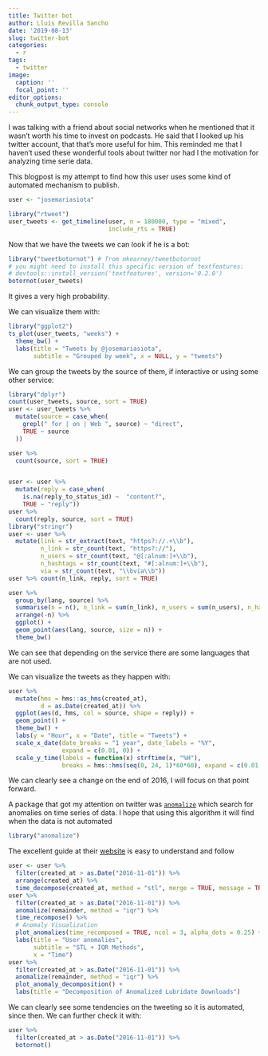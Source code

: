 ```yaml
---
title: Twitter bot
author: Lluís Revilla Sancho
date: '2019-08-13'
slug: twitter-bot
categories:
  - r
tags:
  - twitter
image:
  caption: ''
  focal_point: ''
editor_options: 
  chunk_output_type: console
---
```



I was talking with a friend about social networks when he mentioned that it 
wasn't worth his time to invest on podcasts. 
He said that I looked up his twitter account, that that's more useful for him. 
This reminded me that I haven't used these wonderful tools about twitter nor had I the motivation for analyzing time serie data.

This blogpost is my attempt to find how this user uses some kind of automated mechanism to publish.


```r
user <- "josemariasiota"
```

```r
library("rtweet")
user_tweets <- get_timeline(user, n = 180000, type = "mixed", 
                            include_rts = TRUE)
```

Now that we have the tweets we can look if he is a bot:
```r
library("tweetbotornot") # from mkearney/tweetbotornot
# you might need to install this specific version of textfeatures:
# devtools::install_version('textfeatures', version='0.2.0')
botornot(user_tweets)
```
It gives a very high probability.

We can visualize them with:
```r
library("ggplot2")
ts_plot(user_tweets, "weeks") +
  theme_bw() +
  labs(title = "Tweets by @josemariasiota",
       subtitle = "Grouped by week", x = NULL, y = "tweets")
```

We can group the tweets by the source of them, if interactive or using some other service:

```r
library("dplyr")
count(user_tweets, source, sort = TRUE)
user <- user_tweets %>% 
  mutate(source = case_when(
    grepl(" for | on | Web ", source) ~ "direct",
    TRUE ~ source
  ))

user %>% 
  count(source, sort = TRUE)


user <- user %>% 
  mutate(reply = case_when(
    is.na(reply_to_status_id) ~  "content?",
    TRUE ~ "reply"))
user %>% 
  count(reply, source, sort = TRUE)
library("stringr")
user <- user %>% 
  mutate(link = str_extract(text, "https?://.+\\b"),
         n_link = str_count(text, "https?://"),
         n_users = str_count(text, "@[:alnum:]+\\b"),
         n_hashtags = str_count(text, "#[:alnum:]+\\b"),
         via = str_count(text, "\\bvia\\b"))
user %>% count(n_link, reply, sort = TRUE)

user %>% 
  group_by(lang, source) %>% 
  summarise(n = n(), n_link = sum(n_link), n_users = sum(n_users), n_hashtags = sum(n_hashtags)) %>% 
  arrange(-n) %>% 
  ggplot() +
  geom_point(aes(lang, source, size = n)) +
  theme_bw()
```

We can see that depending on the service there are some languages that are not used.

We can visualize the tweets as they happen with:
```r
user %>% 
  mutate(hms = hms::as_hms(created_at),
         d = as.Date(created_at)) %>% 
  ggplot(aes(d, hms, col = source, shape = reply)) +
  geom_point() +
  theme_bw() +
  labs(y = "Hour", x = "Date", title = "Tweets") +
  scale_x_date(date_breaks = "1 year", date_labels = "%Y", 
               expand = c(0.01, 0)) +
  scale_y_time(labels = function(x) strftime(x, "%H"),
               breaks = hms::hms(seq(0, 24, 1)*60*60), expand = c(0.01, 0))
```

We can clearly see a change on the end of 2016, I will focus on that point forward.

A package that got my attention on twitter was [`anomalize`](https://cran.r-project.org/package=anomalize) which search for anomalies on time series of data. I hope that using this algorithm it will find when the data is not automated

```r
library("anomalize")
```

The excellent guide at their [website](https://business-science.github.io/anomalize/) is easy to understand and follow


```r
user <- user %>% 
  filter(created_at > as.Date("2016-11-01")) %>% 
  arrange(created_at) %>% 
  time_decompose(created_at, method = "stl", merge = TRUE, message = TRUE) 
user %>% 
  filter(created_at > as.Date("2016-11-01")) %>% 
  anomalize(remainder, method = "iqr") %>%
  time_recompose() %>%
  # Anomaly Visualization
  plot_anomalies(time_recomposed = TRUE, ncol = 3, alpha_dots = 0.25) +
  labs(title = "User anomalies", 
       subtitle = "STL + IQR Methods", 
       x = "Time") 
user %>% 
  filter(created_at > as.Date("2016-11-01")) %>% 
  anomalize(remainder, method = "iqr") %>%
  plot_anomaly_decomposition() +
  labs(title = "Decomposition of Anomalized Lubridate Downloads")
```

We can clearly see some tendencies on the tweeting so it is automated, since then. We can further check it with:


```r
user %>% 
  filter(created_at > as.Date("2016-11-01")) %>% 
  botornot()
```


